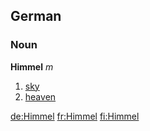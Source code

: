 ==German==
===Noun===
'''Himmel''' ''m''

#[[sky]]
#[[heaven]]

[[de:Himmel]]
[[fr:Himmel]]
[[fi:Himmel]]
